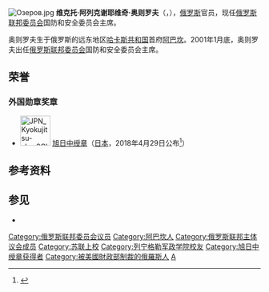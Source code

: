 [[File:Озеров.jpg|thumb]]
'''维克托·阿列克谢耶维奇·奥则罗夫'''（{{lang-ru|Виктор Алексеевич Озеров}}，{{bd|1958年|1月5日}}），[[俄罗斯|俄罗斯]]官员，现任[[俄罗斯联邦委员会|俄罗斯联邦委员会]]国防和安全委员会主席。

奥则罗夫生于俄罗斯的远东地区[[哈卡斯共和国|哈卡斯共和国]]首府[[阿巴坎|阿巴坎]]。2001年1月底，奥则罗夫出任[[俄罗斯联邦委员会|俄罗斯联邦委员会]]国防和安全委员会主席。

==荣誉==
===外国勋章奖章===
* [[File:JPN_Kyokujitsu-sho_3Class_BAR.svg|60px]] [[旭日章|旭日中绶章]]（[[日本|日本]]，2018年4月29日公布<ref>{{ja}}{{cite web |url=https://www.mofa.go.jp/mofaj/files/000358978.pdf |title=平成30年春の外国人叙勲受章者名簿 |publisher=[[内阁府|内阁府]] |date=2018-04-29 |accessdate=2021-12-22 |archiveurl=https://web.archive.org/web/20201121174458/https://www.mofa.go.jp/mofaj/files/000358978.pdf |archivedate=2020-11-21 |dead-url=no }}</ref>）

==参考资料==
{{reflist}}

== 参见 ==
* {{link-ru|俄罗斯上院各委员会主席列表|Председатели комитетов и постоянных комиссий Совета Федерации}}

[[Category:俄罗斯联邦委员会议员|Category:俄罗斯联邦委员会议员]]
[[Category:阿巴坎人|Category:阿巴坎人]]
[[Category:俄罗斯联邦主体议会成员|Category:俄罗斯联邦主体议会成员]]
[[Category:苏联上校|Category:苏联上校]]
[[Category:列宁格勒军政学院校友|Category:列宁格勒军政学院校友]]
[[Category:旭日中绶章获得者|Category:旭日中绶章获得者]]
[[Category:被美國財政部制裁的俄羅斯人|Category:被美國財政部制裁的俄羅斯人]]
[[Category:被歐盟制裁的俄羅斯人|A]]